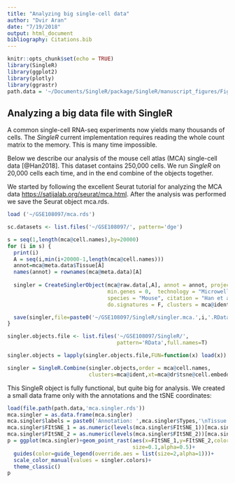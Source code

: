 ```yaml
---
title: "Analyzing big single-cell data"
author: "Dvir Aran"
date: "7/19/2018"
output: html_document
bibliography: Citations.bib
---
```


```r
knitr::opts_chunk$set(echo = TRUE)
library(SingleR)
library(ggplot2)
library(plotly)
library(ggrastr)
path.data = '~/Documents/SingleR/package/SingleR/manuscript_figures/FiguresData/'
```

## Analyzing a big data file with SingleR

A common single-cell RNA-seq experiments now yields many thousands of cells. The *SingleR* current implementation requires reading the whole count matrix to the memory. This is many time impossible.

Below we describe our analysis of the mouse cell atlas (MCA) single-cell data [@Han2018]. This dataset contains 250,000 cells. We run *SingleR* on 20,000 cells each time, and in the end combine of the objects together.

We started by following the excellent Seurat tutorial for analyzing the MCA data  <https://satijalab.org/seurat/mca.html>. After the analysis was performed we save the Seurat object mca.rds.

```r
load ('~/GSE108097/mca.rds')

sc.datasets <- list.files('~/GSE108097/', pattern='dge')

s = seq(1,length(mca@cell.names),by=20000)
for (i in s) {
  print(i)
  A = seq(i,min(i+20000-1,length(mca@cell.names)))
  annot=mca@meta.data$Tissue[A]
  names(annot) = rownames(mca@meta.data)[A]
  
  singler = CreateSinglerObject(mca@raw.data[,A], annot = annot, project.name='MCA', 
                                min.genes = 0,  technology = "Microwell-Seq", 
                                species = "Mouse", citation = "Han et al. 2018",
                                do.signatures = F, clusters = mca@ident[A])

  save(singler,file=paste0('~/GSE108097/SingleR/singler.mca.',i,'.RData'))
}

singler.objects.file <- list.files('~/GSE108097/SingleR/', 
                                   pattern='RData',full.names=T)

singler.objects = lapply(singler.objects.file,FUN=function(x) load(x))

singler = SingleR.Combine(singler.objects,order = mca@cell.names,
                          clusters=mca@ident,xt=mca@dr$tsne@cell.embeddings)
```

This SingleR object is fully functional, but quite big for analysis. We created a small data frame only with the annotations and the tSNE coordinates: 

```r
load(file.path(path.data,'mca.singler.rds'))
mca.singler = as.data.frame(mca.singler)
mca.singler$labels = paste0('Annotation: ',mca.singler$Types,'\nTissue: ',mca.singler$Orig.Ident)
mca.singler$FItSNE_1 = as.numeric(levels(mca.singler$FItSNE_1))[mca.singler$FItSNE_1]
mca.singler$FItSNE_2 = as.numeric(levels(mca.singler$FItSNE_2))[mca.singler$FItSNE_2]
p = ggplot(mca.singler)+geom_point_rast(aes(x=FItSNE_1,y=FItSNE_2,color=Main.Types),
                                        size=0.1,alpha=0.5)+
  guides(color=guide_legend(override.aes = list(size=2,alpha=1)))+
  scale_color_manual(values = singler.colors)+
  theme_classic()
p
```



